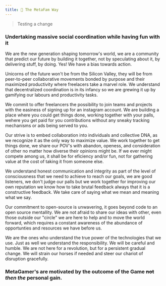 ```yaml
---
title: 🐧 The MetaFam Way 
---
```


> Testing a change

### Undertaking massive social coordination while having fun with it

We are the new generation shaping tomorrow's world, we are a community that predict our future by building it together, not by speculating about it, by delivering stuff, by doing. Yes! We have a bias towards action.

Unicorns of the future won't be from the Silicon Valley, they will be from peer-to-peer collaborative  movements bonded by purpose and their maximized productivity where freelacers take a marvel role. We understand that decentralized coordination is in its infancy so we are grewing it up by gamifying our labours and productivity tasks.

We commit to offer freelancers the possibility to join teams and projects with the easiness of signing up for an instagram account. We are building a place where you could get things done, working together with your palls, wehere you get paid for you contributions without any sneaky tracking mechanisms or ads being served to you.

Our strive is to embed collaboration into individuals and collective DNA, as we recognize it as the only way to maximize value. We work together to get things done, we share our POV's with abandon, openess, and consideration of other no matter how diverse their opinions might be. If we ever might compete among us, it shall be for eficiency and/or fun, not for gathering value at the cost of taking it from someone else.

We understand honest communication and integrity as part of the level of consciousness that we need to achieve to reach our goals, we are good listeners, we don't judge our palls but we work together for improving our own reputation we know how to take brutal feedback always that it is a constructive feedback. We take care of saying what we mean and meaning what we say.

Our commitment to open-source is unwavering, it goes beyond code to an open source mentallity. We are not afraid to share our ideas with other, even those outside our "circle" we are here to help and to move the world forward, which requires a constant awareness of the abundance of opportunties and resources we have before us.

We are the ones who understand the true power of the technologies that we use. Just as well we understand the responsibility. We will be careful and humble. We are not here for a revolution, but for a <!--consistent evolution instead of --> persistent gradual change. We will strain our horses if needed and steer our chariot of disruption gracefully.

### MetaGamer's are motivated by the outcome of the Game ~~not~~ *then the* personal gain.



